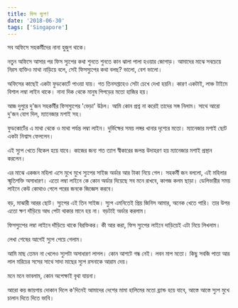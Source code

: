 ```yaml
---
title: ফিস স্যুপ!
date: '2018-06-30'
tags: ['Singapore']
---
```



সব অফিসে সহকর্মীদের নানা হুজুগ থাকে।

 

নতুন অফিসে আসার পর ফিস স্যুপের কথা শুনতে শুনতে কান ঝালা পালা হওয়ার জোগাড়। আমাদের মাঝে সবচেয়ে নিরস ব্যক্তিও মাথা নাড়িয়ে বলে, সেই ফিসস্যুপের কথা বলছ? ভালো, বেশ ভালো।

 

অফিসের কাছেই একটা ফুডকোর্টে পাওয়া যায়। গত তিনসপ্তাহেও সেটা চেখে দেখা হয়নি। কারণ একটাই, লাঞ্চ টাইমে বিশাল লম্বা লাইন থাকে। নানা দিক থেকে মানুষ পিপড়ের মতো হাজির হয়।

 

আজ দুপুরে দু'জন সহকর্মীর ফিসস্যুপের 'ভেড়া' উঠল। আমি কোন প্রশ্ন না করেই তাদের সঙ্গ নিলাম। সাথে আরো দু'জন যোগ দিল, ম্যানেজার মশাই সহ।

 

ফুডকোর্টের এ মাথা থেকে ও মাথা পর্যন্ত লম্বা লাইন। দুর্ভিক্ষের সময় লঙ্গর খানার দৃশ্যের মতো। ম্যানেজার মশাই ছোট একটা নিশ্বাস ফেললেন।

 

এই স্যুপ খেতে বিকেল হয়ে যাবে। কাজের জন্য শত ত্যাগ স্বীকারের জলন্ত উদাহরণ হয় ম্যানেজার মশাই প্রস্থান করলেন।

 

এর মাঝে একজন মহিলা এসে মুখে মুখে স্যুপের সাইজ অর্ডার আর টাকা নিয়ে গেল। সহকর্মী জন বললো, এই মহিলার স্মৃতিশক্তি অসাধারণ। এতো লম্বা লাইনে কে কোন অর্ডার দিয়েছে সব মনে রাখবে, কাগজ কলম ছাড়া। ডেলিভারীর সময় লাইনে কেউ কোথাও গেলে পরের জনকে জিজ্ঞেস করবে।

 

বড়, মাঝারী আরর ছোট। স্যুপের এই তিন সাইজ। স্যুপ এমনিতেই প্রিয় জিনিস আমার, অনেক খেতে পারি। তার উপর এতো ক্ষণ দাঁড়িয়ে আধ পেটা থাকার মানে হয় না। বড়টাই অর্ডার করলাম।

 

ফিসস্যুপের লম্বা লাইনে দাঁড়িয়ে থাকে বিরক্তিকর। কী আর করা, ফিস স্যুপের লাইনে দাড়িয়েই এটা নিয়ে লিখলাম।

 

লেখা শেষের আগেই স্যুপ পেয়ে গেলাম।

 

আমি মাছ তেমন না খেলেও স্যুপটা অসাধারণ লাগল। কোন আশটে গন্ধ নেই। লবন মাপ মতো। কিছু সবজি পাতা আর লাল মরিচের সসের সাথে সাদা মাছের স্যুপ রসনাকে আরাম দেয়।

 

মনে মনে ভাবলাম, কোন অপেক্ষাই বৃথা যায়না।

 

আরো কয় জায়গায় দোকান দিলে ক'দিনেই আমাদের দেশের মামা হালিমের মতো ব্র‍্যান্ড হয়ে যাবে, আস্তে আস্তে স্যুপ মুখে চালান দিতে দিতে ভাবি।
